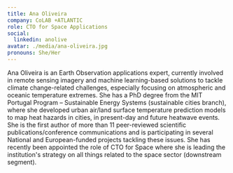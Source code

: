 ```yaml
---
title: Ana Oliveira
company: CoLAB +ATLANTIC
role: CTO for Space Applications
social:
  linkedin: anolive
avatar: ./media/ana-oliveira.jpg
pronouns: She/Her
---
```

Ana Oliveira is an Earth Observation applications expert, currently involved in remote sensing imagery and machine learning-based solutions to tackle climate change-related challenges, especially focusing on atmospheric and oceanic temperature extremes. She has a PhD degree from the MIT Portugal Program – Sustainable Energy Systems (sustainable cities branch), where she developed urban air/land surface temperature prediction models to map heat hazards in cities, in present-day and future heatwave events. She is the first author of more than 11 peer-reviewed scientific publications/conference communications and is participating in several National and European-funded projects tackling these issues. She has recently been appointed the role of CTO for Space where she is leading the institution's strategy on all things related to the space sector (downstream segment).
